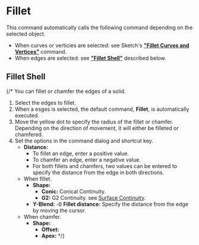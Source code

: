 
# Fillet

<Reference shortcut="B" command="Fillet" button="" />

This command automatically calls the following command depending on the selected object.
- When curves or verticies are selected: see Sketch's [**"Fillet Curves and Vertices"**](../sketch/fillet) command.
- When edges are selected: see [**"Fillet Shell"**](../solid/fillet) described below.

## Fillet Shell
{/* 
You can fillet or chamfer the edges of a solid.

1. Select the edges to fillet.
2. When a esges is selected, the default command, **Fillet**, is automatically executed.
3. Move the yellow dot to specify the radius of the fillet or chamfer. Depending on the direction of movement, it will either be filleted or chamfered.
4. Set the options in the command dialog and shortcut key.
    - **Distance:** 
        - To fillet an edge, enter a positive value.
        - To chamfer an edge, enter a negative value.
        - For both fillets and chamfers, two values can be entered to specify the distance from the edge in both directions.
    - When fillet.
        - **Shape:**
            - **Conic:** Conical Continuity.
            - **G2:** G2 Continuity. see [Surface Continuity](../cad-essentials/continuity-curve-and-surface).
        - **Y-Blend:**
        -<kbd>D</kbd> **Fillet distance:** Specify the distance from the edge by moving the cursor.
    - When chamfer.
        - **Shape:**
            - **Offset:**
            - **Apex:**
 */}